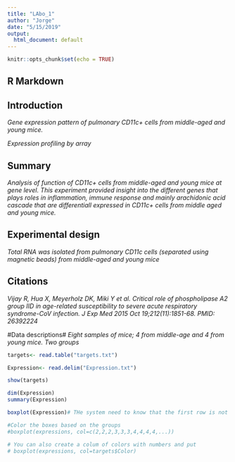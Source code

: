 ```yaml
---
title: "LAbo_1"
author: "Jorge"
date: "5/15/2019"
output:
  html_document: default
---
```


```r
knitr::opts_chunk$set(echo = TRUE)
```

## R Markdown

## Introduction
*Gene expression pattern of pulmonary CD11c+ cells from middle-aged and young mice.*

*Expression profiling by array*

## Summary
*Analysis of function of CD11c+ cells from middle-aged and young mice at gene level. This experiment provided insight into the different genes that plays roles in inflammation, immune response and mainly arachidonic acid cascade that are differentiall expressed in CD11c+ cells from middle aged and young mice.*

## Experimental design
*Total RNA was isolated from pulmonary CD11c cells (separated using magnetic beads) from middle-aged and young mice*

## Citations
*Vijay R, Hua X, Meyerholz DK, Miki Y et al. Critical role of phospholipase A2 group IID in age-related susceptibility to severe acute respiratory syndrome-CoV infection. J Exp Med 2015 Oct 19;212(11):1851-68. PMID: 26392224*

#Data descriptions#
*Eight samples of mice; 4 from middle-age and 4 from young mice. Two groups*

```r
targets<- read.table("targets.txt")
```


```r
Expression<- read.delim("Expression.txt")

```

```r
show(targets)
```
```r
dim(Expression)
summary(Expression)
```
```r
boxplot(Expression)# THe system need to know that the first row is not a variable. Do it with import

#Color the boxes based on the groups
#boxplot(expressions, col=c(2,2,2,3,3,3,4,4,4,4,...))

# You can also create a colum of colors with numbers and put
# boxplot(expressions, col=targets$Color) 
```

